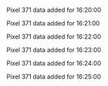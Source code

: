 Pixel 371 data added for 16:20:00

Pixel 371 data added for 16:21:00

Pixel 371 data added for 16:22:00

Pixel 371 data added for 16:23:00

Pixel 371 data added for 16:24:00

Pixel 371 data added for 16:25:00

